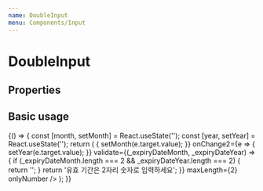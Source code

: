 ```yaml
---
name: DoubleInput
menu: Components/Input
---
```



# DoubleInput

## Properties

<Props of={DoubleInput} />

## Basic usage

<Playground>
  {() => {
    const [month, setMonth] = React.useState('');
    const [year, setYear] = React.useState('');
    return (
      <Container>
        <DoubleInput
          label1="유효 기간"
          value1={month}
          value2={year}
          name1="expiryDateMonth"
          name2="expiryDateYear"
          placeholder1="MM"
          placeholder2="YY"
          onChange1={e => {
            setMonth(e.target.value);
          }}
          onChange2={e => {
            setYear(e.target.value);
          }}
          validate={(_expiryDateMonth, _expiryDateYear) => {
            if (_expiryDateMonth.length === 2 && _expiryDateYear.length === 2) {
              return '';
            }
            return '유효 기간은 2자리 숫자로 입력하세요';
          }}
          maxLength={2}
          onlyNumber
        />
      </Container>
    );
  }}
</Playground>
